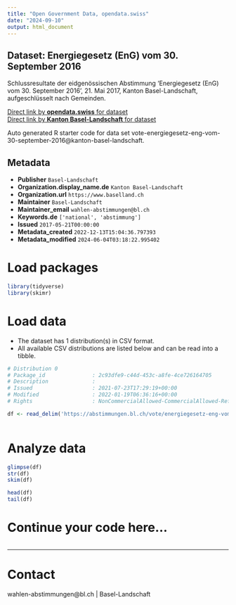 ```yaml
---
title: "Open Government Data, opendata.swiss"
date: "2024-09-10"
output: html_document
---
```


## Dataset: Energiegesetz (EnG) vom 30. September 2016

Schlussresultate der eidgenössischen Abstimmung 'Energiegesetz (EnG) vom 30. September 2016', 21. Mai 2017, Kanton Basel-Landschaft, aufgeschlüsselt nach Gemeinden.

[Direct link by **opendata.swiss** for dataset](https://opendata.swiss/de/dataset/energiegesetz-eng-vom-30-september-2016)<br>
[Direct link by **Kanton Basel-Landschaft** for dataset](https://abstimmungen.bl.ch/vote/energiegesetz-eng-vom-30-september-2016/data)

Auto generated R starter code for data set vote-energiegesetz-eng-vom-30-september-2016@kanton-basel-landschaft.

## Metadata

- **Publisher** `Basel-Landschaft`
- **Organization.display_name.de** `Kanton Basel-Landschaft`
- **Organization.url** `https://www.baselland.ch`
- **Maintainer** `Basel-Landschaft`
- **Maintainer_email** `wahlen-abstimmungen@bl.ch`
- **Keywords.de** `['national', 'abstimmung']`
- **Issued** `2017-05-21T00:00:00`
- **Metadata_created** `2022-12-13T15:04:36.797393`
- **Metadata_modified** `2024-06-04T03:18:22.995402`


# Load packages

```r

library(tidyverse)
library(skimr)

```

# Load data

-   The dataset has 1 distribution(s) in CSV format.
-   All available CSV distributions are listed below and can be read into a tibble.

```r

# Distribution 0
# Package_id               : 2c93dfe9-c44d-453c-a8fe-4ce726164705
# Description              : 
# Issued                   : 2021-07-23T17:29:19+00:00
# Modified                 : 2022-01-19T06:36:16+00:00
# Rights                   : NonCommercialAllowed-CommercialAllowed-ReferenceRequired

df <- read_delim('https://abstimmungen.bl.ch/vote/energiegesetz-eng-vom-30-september-2016/data-csv')



```

# Analyze data

```r

glimpse(df)
str(df)
skim(df)

head(df)
tail(df)

```

# Continue your code here...

```r

```

------------------------------------------------------------------------

# Contact

wahlen-abstimmungen@bl.ch | Basel-Landschaft
